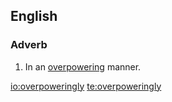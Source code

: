 ==English==

===Adverb===
{{en-adv}}
# In an [[overpowering]] manner.

[[io:overpoweringly]]
[[te:overpoweringly]]